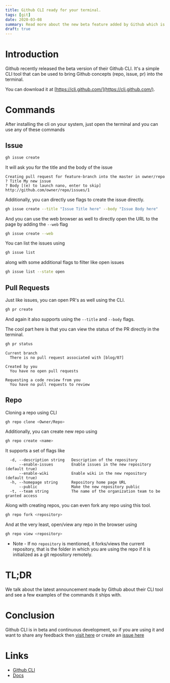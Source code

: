```yaml
---
title: Github CLI ready for your terminal.
tags: [git]
date: 2020-03-08
summary: Read more about the new beta feature added by Github which is their Command Line Interface(CLI).
draft: true
---
```


# Introduction

Github recently released the beta version of their Github CLI. It's a simple CLI tool that can be used to bring Github concepts (repo, issue, pr) into the terminal.

You can download it at [https://cli.github.com/](https://cli.github.com/).

# Commands

After installing the cli on your system, just open the terminal and you can use any of these commands

## Issue

```bash
gh issue create
```

It will ask you for the title and the body of the issue

```text
Creating pull request for feature-branch into the master in owner/repo
? Title My new issue
? Body [(e) to launch nano, enter to skip]
http://github.com/owner/repo/issues/1
```

Additionally, you can directly use flags to create the issue directly.

```bash
gh issue create --title "Issue Title here" --body "Issue Body here"
```

And you can use the web browser as well to directly open the URL to the page by adding the `--web` flag

```bash
gh issue create --web
```

You can list the issues using

```bash
gh issue list
```

along with some additional flags to filter like open issues

```bash
gh issue list --state open
```

## Pull Requests

Just like issues, you can open PR's as well using the CLI.

```bash
gh pr create
```

And again it also supports using the `--title` and `--body` flags.

The cool part here is that you can view the status of the PR directly in the terminal.

```bash
gh pr status
```

```text
Current branch
  There is no pull request associated with [blog/07]

Created by you
  You have no open pull requests

Requesting a code review from you
  You have no pull requests to review
```

## Repo

Cloning a repo using CLI

```bash
gh repo clone <Owner/Repo>
```

Additionally, you can create new repo using

```bash
gh repo create <name>
```

It supports a set of flags like

```text
  -d, --description string   Description of the repository
      --enable-issues        Enable issues in the new repository (default true)
      --enable-wiki          Enable wiki in the new repository (default true)
  -h, --homepage string      Repository home page URL
      --public               Make the new repository public
  -t, --team string          The name of the organization team to be granted access
```

Along with creating repos, you can even fork any repo using this tool.

```bash
gh repo fork <repository>
```

And at the very least, open/view any repo in the browser using

```bash
gh repo view <repository>
```

- Note - If no `repository` is mentioned, it forks/views the current repository, that is the folder in which you are using the repo if it is initialized as a git repository remotely.

# TL;DR

We talk about the latest announcement made by Github about their CLI tool and see a few examples of the commands it ships with.

# Conclusion

Github CLI is in beta and continuous development, so if you are using it and want to share any feedback then [visit here](https://docs.google.com/forms/d/e/1FAIpQLSfScxLCO5eyeIM4clYcEQEnT0bIP6PK3LZ7E4AHQdj5tItUvQ/viewform?usp=send_form) or create an [issue here](https://github.com/cli/cli)

# Links

- [Github CLI](https://cli.github.com/)
- [Docs](https://cli.github.com/manual/)
